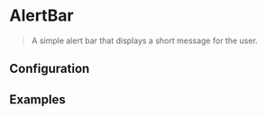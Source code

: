 
# AlertBar

> A simple alert bar that displays a short message for the user.

<CodeBlock title="Default">
  <AlertBar 
    message={"Insert generic message here. 📰"}
    active={true}
  />
</CodeBlock>

## Configuration

<ConfigBlock of={AlertBar} />

## Examples

<CodeBlock title="Success">
  <AlertBar 
    message={"k. 👍🏻"}
    type={"success"}
    active={true}
  />
</CodeBlock>

<CodeBlock title="Warning">
  <AlertBar 
    message={"You are being warned! 🤨"}
    type={"warning"}
    active={true}
  />
</CodeBlock>

<CodeBlock title="Error">
  <AlertBar 
    message={"Oh 💩, something happened. 😵"}
    type={"error"}
    active={true}
  />
</CodeBlock>

<CodeBlock title="Always Active">
  <AlertBar 
    message={"😎 Can't touch this."}
    type={"default"}
    alwaysActive={true}
  />
</CodeBlock>

<CodeBlock title="No Icon">
  <AlertBar 
    message={"Mr. Lonely."}
    type={"success"}
    active={true}
    noIcon={true}
  />
</CodeBlock>

<CodeBlock title="Custom Icon">
  <AlertBar 
    message={"Mah Icon, Mah rulz"}
    type={"error"}
    active={true}
    customIcon={"client"}
  />
</CodeBlock>